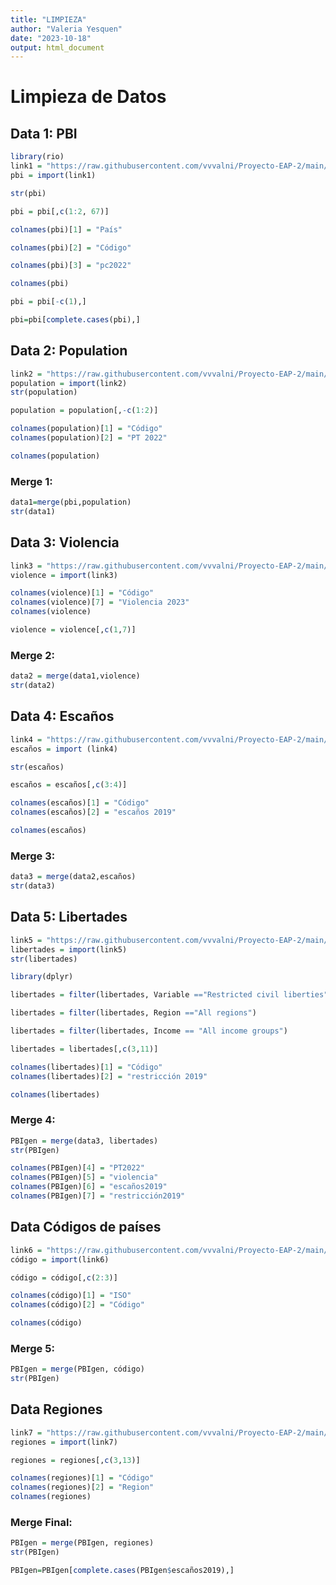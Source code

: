 ```yaml
---
title: "LIMPIEZA"
author: "Valeria Yesquen"
date: "2023-10-18"
output: html_document
---
```


# Limpieza de Datos

## Data 1: PBI

```r
library(rio)
link1 = "https://raw.githubusercontent.com/vvvalni/Proyecto-EAP-2/main/Bases%20de%20Datos/PBI.csv"
pbi = import(link1)
```

```r
str(pbi)
```

```r
pbi = pbi[,c(1:2, 67)]
```

```r
colnames(pbi)[1] = "País"

colnames(pbi)[2] = "Código"

colnames(pbi)[3] = "pc2022"

colnames(pbi)
```

```r
pbi = pbi[-c(1),]
```

```r
pbi=pbi[complete.cases(pbi),]
```

## Data 2: Population

```r
link2 = "https://raw.githubusercontent.com/vvvalni/Proyecto-EAP-2/main/Bases%20de%20Datos/Population%20(number).csv"
population = import(link2)
str(population)
```

```r
population = population[,-c(1:2)]
```

```r
colnames(population)[1] = "Código"
colnames(population)[2] = "PT 2022"

colnames(population)
```

### Merge 1:

```r
data1=merge(pbi,population)
str(data1)
```

## Data 3: Violencia

```r
link3 = "https://raw.githubusercontent.com/vvvalni/Proyecto-EAP-2/main/Bases%20de%20Datos/Violencia%20contra%20la%20mujer.csv"
violence = import(link3)
```

```r
colnames(violence)[1] = "Código"
colnames(violence)[7] = "Violencia 2023"
colnames(violence) 
```

```r
violence = violence[,c(1,7)]
```

### Merge 2:

```r
data2 = merge(data1,violence)
str(data2)
```

## Data 4: Escaños

```r
link4 = "https://raw.githubusercontent.com/vvvalni/Proyecto-EAP-2/main/Bases%20de%20Datos/Proportion%20of%20seats%20held%20by%20women%20in%20national%20parliaments%20(%25).csv"
escaños = import (link4)
```

```r
str(escaños)
```

```r
escaños = escaños[,c(3:4)]
```

```r
colnames(escaños)[1] = "Código"
colnames(escaños)[2] = "escaños 2019"

colnames(escaños)
```

### Merge 3:

```r
data3 = merge(data2,escaños)
str(data3)
```

## Data 5: Libertades

```r
link5 = "https://raw.githubusercontent.com/vvvalni/Proyecto-EAP-2/main/Bases%20de%20Datos/Libertades%20civiles%20de%20mujeres.csv"
libertades = import(link5)
str(libertades)
```

```r
library(dplyr)
```

```r
libertades = filter(libertades, Variable =="Restricted civil liberties")
```

```r
libertades = filter(libertades, Region =="All regions")
```

```r
libertades = filter(libertades, Income == "All income groups")
```

```r
libertades = libertades[,c(3,11)]
```

```r
colnames(libertades)[1] = "Código"
colnames(libertades)[2] = "restricción 2019"

colnames(libertades)
```

### Merge 4:

```r
PBIgen = merge(data3, libertades)
str(PBIgen)
```

```r
colnames(PBIgen)[4] = "PT2022"
colnames(PBIgen)[5] = "violencia"
colnames(PBIgen)[6] = "escaños2019"
colnames(PBIgen)[7] = "restricción2019"
```

## Data Códigos de países

```r
link6 = "https://raw.githubusercontent.com/vvvalni/Proyecto-EAP-2/main/Bases%20de%20Datos/ISO.csv"
código = import(link6)
```

```r
código = código[,c(2:3)]
```

```r
colnames(código)[1] = "ISO"
colnames(código)[2] = "Código"

colnames(código)
```

### Merge 5:

```r
PBIgen = merge(PBIgen, código)
str(PBIgen)
```

## Data Regiones

```r
link7 = "https://raw.githubusercontent.com/vvvalni/Proyecto-EAP-2/main/Bases%20de%20Datos/Regiones.csv"
regiones = import(link7)
```

```r
regiones = regiones[,c(3,13)]
```

```r
colnames(regiones)[1] = "Código"
colnames(regiones)[2] = "Region"
colnames(regiones) 
```

### Merge Final:

```r
PBIgen = merge(PBIgen, regiones)
str(PBIgen)
```

```r
PBIgen=PBIgen[complete.cases(PBIgen$escaños2019),]
```
